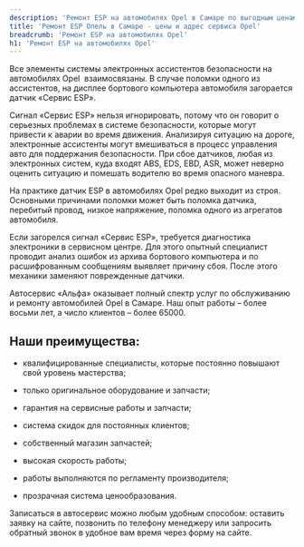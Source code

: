 ```yaml
---
description: 'Ремонт ESP на автомобилях Opel в Самаре по выгодным ценам в сертифицированном сервисе Опель.'
title: 'Ремонт ESP Опель в Самаре - цены и адрес сервиса Opel'
breadcrumb: 'Ремонт ESP на автомобилях Opel'
h1: 'Ремонт ESP на автомобилях Opel'
---
```

<p>
	 Все элементы системы электронных ассистентов безопасности на автомобилях Opel&nbsp; взаимосвязаны. В случае поломки одного из ассистентов, на дисплее бортового компьютера автомобиля загорается датчик «Сервис ESP».
</p>
<p>
	 Сигнал «Сервис ESP» нельзя игнорировать, потому что он говорит о серьезных проблемах в системе безопасности, которые могут привести к аварии во время движения. Анализируя ситуацию на дороге, электронные ассистенты могут вмешиваться в процесс управления авто для поддержания безопасности. При сбое датчиков, любая из электронных систем, куда входят ABS, EDS, EBD, ASR, может неверно оценить ситуацию и помешать водителю во время опасного маневра.
</p>
<p>
	 На практике датчик ESP в автомобилях Opel редко выходит из строя. Основными причинами поломки может быть поломка датчика, перебитый провод, низкое напряжение, поломка одного из агрегатов автомобиля.
</p>
<p>
	 Если загорелся сигнал «Сервис ESP», требуется диагностика электроники в сервисном центре. Для этого опытный специалист проводит анализ ошибок из архива бортового компьютера и по расшифрованным сообщениям выявляет причину сбоя. После этого механики заменяют поврежденные датчики.
</p>
<p>
	 Автосервис «Альфа» оказывает полный спектр услуг по обслуживанию и ремонту автомобилей Opel в Самаре. Наш опыт работы – более восьми лет, а число клиентов – более 65000.
</p>
<h2>Наши преимущества:</h2>
<ul>
	<li>
	<p>
		 квалифицированные специалисты, которые постоянно повышают свой уровень мастерства;
	</p>
 </li>
	<li>
	<p>
		 только оригинальное оборудование и запчасти;
	</p>
 </li>
	<li>
	<p>
		 гарантия на сервисные работы и запчасти;
	</p>
 </li>
	<li>
	<p>
		 система скидок для постоянных клиентов;
	</p>
 </li>
	<li>
	<p>
		 собственный магазин запчастей;
	</p>
 </li>
	<li>
	<p>
		 высокая скорость работы;
	</p>
 </li>
	<li>
	<p>
		 работы выполняются по регламенту производителя;
	</p>
 </li>
	<li>
	<p>
		 прозрачная система ценообразования.
	</p>
 </li>
</ul>
<p>
</p>
<p>
	 Записаться в автосервис можно любым удобным способом: оставить заявку на сайте, позвонить по телефону менеджеру или запросить обратный звонок в удобное вам время через форму на сайте.
</p>